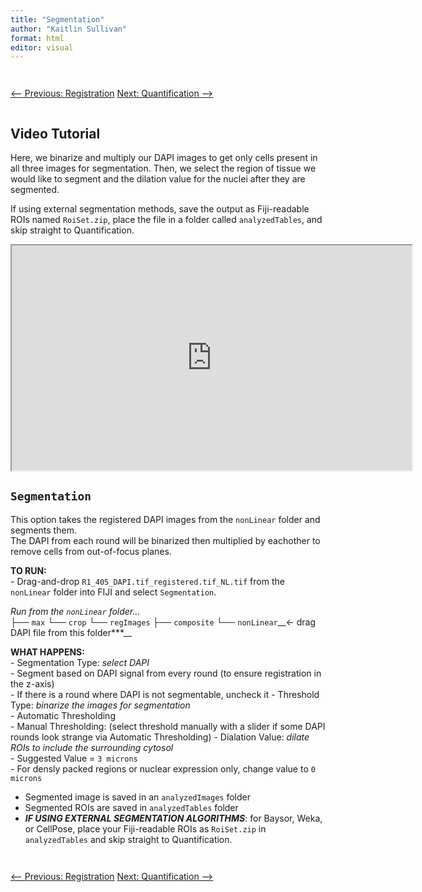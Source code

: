 ```yaml
---
title: "Segmentation"
author: "Kaitlin Sullivan"
format: html
editor: visual
---
```


::: {style="display: flex; justify-content: space-between; margin-top: 2em;"}
<a href="03_registration.qmd" class="btn btn-outline-secondary">⟵ Previous: Registration</a> <a href="05_quantification.qmd" class="btn btn-primary">Next: Quantification ⟶</a>
:::

## Video Tutorial

Here, we binarize and multiply our DAPI images to get only cells present in all three images for segmentation. Then, we select the region of tissue we would like to segment and the dilation value for the nuclei after they are segmented.

If using external segmentation methods, save the output as Fiji-readable ROIs named `RoiSet.zip`, place the file in a folder called `analyzedTables`, and skip straight to Quantification.

::: {.center}
<iframe src="https://www.youtube.com/embed/YVBeG-lHdxk" width="640" height="360" allowfullscreen></iframe>
:::

## `Segmentation`

This option takes the registered DAPI images from the `nonLinear` folder and segments them.\
The DAPI from each round will be binarized then multiplied by eachother to remove cells from out-of-focus planes.

**TO RUN:**\
- Drag-and-drop `R1_405_DAPI.tif_registered.tif_NL.tif` from the `nonLinear` folder into FIJI and select `Segmentation`.

*Run from the `nonLinear` folder...*\
├── `max` └── `crop` └── `regImages` ├── `composite` └── `nonLinear`\_\_\<- drag DAPI file from this folder\*\*\*\_\_

**WHAT HAPPENS:** \
- Segmentation Type: *select DAPI*\
- Segment based on DAPI signal from every round (to ensure registration in the z-axis)\
- If there is a round where DAPI is not segmentable, uncheck it - Threshold Type: *binarize the images for segmentation*\
- Automatic Thresholding\
- Manual Thresholding: (select threshold manually with a slider if some DAPI rounds look strange via Automatic Thresholding) - Dialation Value: *dilate ROIs to include the surrounding cytosol*\
- Suggested Value = `3 microns`\
- For densly packed regions or nuclear expression only, change value to `0 microns`

-   Segmented image is saved in an `analyzedImages` folder
-   Segmented ROIs are saved in `analyzedTables` folder
-   ***IF USING EXTERNAL SEGMENTATION ALGORITHMS***: for Baysor, Weka, or CellPose, place your Fiji-readable ROIs as `RoiSet.zip` in `analyzedTables` and skip straight to Quantification.

::: {style="display: flex; justify-content: space-between; margin-top: 2em;"}
<a href="03_registration.qmd" class="btn btn-outline-secondary">⟵ Previous: Registration</a> <a href="05_quantification.qmd" class="btn btn-primary">Next: Quantification ⟶</a>
:::
